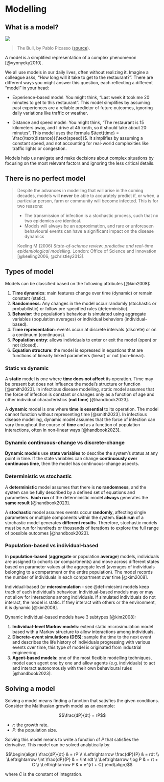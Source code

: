 # Modelling {.unnumbered}

## What is a model?

![](img/mod/the-bull.jpg)

> The Bull, by Pablo Picasso ([source](https://fineartamerica.com/featured/the-bull-picasso.html)).

A model is a simplified representation of a complex phenomenon [@vynnycky2010].

We all use models in our daily lives, often without realizing it. Imagine a colleague asks, "How long will it take to get to the restaurant?". There are different ways you might answer this question, each reflecting a different "model" in your head:

-   Experience-based model: You might think, "Last week it took me 20 minutes to get to this restaurant". This model simplifies by assuming past experiences are a reliable predictor of future outcomes, ignoring daily variations like traffic or weather.

-   Distance and speed model: You might think, "The restaurant is 15 kilometers away, and I drive at 45 km/h, so it should take about 20 minutes". This model uses the formula $\text{time} = \frac{\text{distance}}{\text{speed}}$. It simplifies by assuming a constant speed, and not accounting for real-world complexities like traffic lights or congestion.

Models help us navigate and make decisions about complex situations by focusing on the most relevant factors and ignoring the less critical details.

## There is no perfect model

> Despite the advances in modelling that will arise in the coming decades, models will **never** be able to accurately predict if, or when, a particular person, farm or community will become infected. This is for two reasons:
>
> -   The transmission of infection is a stochastic process, such that no two epidemics are identical.
> -   Models will always be an approximation, and rare or unforeseen behavioural events can have a significant impact on the disease dynamics
>
> Keeling M (2006) *State-of-science review: predictive and real-time epidemiological modelling*. London: Office of Science and Innovation [@keeling2006; @christley2013].

## Types of model

Models can be classified based on the following attributes [@kim2008]:

1. **Time dynamics**: main features change over time (dynamic) or remain constant (static).
2. **Randomness**: Any changes in the model occur randomly (stochastic or probabilistic) or follow pre-specified rules (deterministic).
3. **Behavior**: the population's behaviour is simulated using aggregate variables (population averages) or individual behaviors (individual-based).
4. **Time representation**: events occur at discrete intervals (discrete) or on a continuum (continuous).
5. **Population entry**: allows individuals to enter or exit the model (open) or not (closed).
6. **Equation structure**: the model is expressed in equations that are functions of linearly linked parameters (linear) or not (non-linear).

### Static vs dynamic

A **static** model is one where **time does not affect** its operation. Time may be present but does not influence the model's structure or function [@smith2023]. In infectious disease modelling, static model assumes that the force of infection is constant or changes only as a function of age and other individual characteristics (**not time**) [@handbook2023].

A **dynamic** model is one where **time is essential** to its operation. The model cannot function without representing time [@smith2023]. In infectious disease modelling, dynamic model assumes that the force of infection can vary throughout the course of **time** and as a function of population interactions, often in non-linear ways [@handbook2023].

### Dynamic continuous-change vs discrete-change

**Dynamic models** use **state variables** to describe the system's status at any point in time. If the state variables can change **continuously over continuous time**, then the model has continuous-change aspects. 

### Deterministic vs stochastic

A **deterministic** model assumes that there is **no randomness**, and the system can be fully described by a defined set of equations and parameters. **Each run** of the deterministic model **always** generates the **same result** [@handbook2023].

A **stochastic** model assumes events occur **randomly**, affecting single parameters or multiple components within the system. **Each run** of a stochastic model generates **different results**. Therefore, stochastic models must be run for hundreds or thousands of iterations to explore the full range of possible outcomes [@handbook2023].

### Population-based vs individual-based

In **population-based** (**aggregate** or population **average**) models, individuals are assigned to cohorts (or compartments) and move across different states based on parameter values at the aggregate level (averages of individuals belonging to a compartment or the entire population). The model records the number of individuals in each compartment over time [@kim2008].

Individual-based (or **microsimulation** - see @def-micsim) models keep track of each individual's behaviour. Individual-based models may or may not allow for interactions among individuals. If simulated individuals do not interact, the model is static. If they interact with others or the environment, it is dynamic [@kim2008].

Dynamic individual-based models have 3 subtypes [@kim2008]:

1. **Individual-level Markov models**: extend static microsimulation model based with a Markov structure to allow interactions among individuals.
2. **Discrete-event simulations (DES)**: sample the time to the next event and describes the life history of individuals progressing with various events over time, this type of model is originated from industrial engineering.
3. **Agent-based models**: one of the most flexible modelling techniques, model each agent one by one and allow agents (e.g. individuals) to act and interact autonomously with their own behavioural rules [@handbook2023].

## Solving a model

Solving a model means finding a function that satisfies the given conditions. Consider the Malthusian growth model as an example:

$$\frac{dP}{dt} = rP$$

-   $r$: the growth rate.
-   $P$: the population size.

Solving this model means to write a function of $P$ that satisfies the derivative. This model can be solved analytically by:

$$\begin{align} \frac{dP}{dt} & = rP \\
\Leftrightarrow \frac{dP}{P} & = rdt \\
\Leftrightarrow \int \frac{dP}{P} & = \int rdt \\
\Leftrightarrow \log P & = rt + C \\
\Leftrightarrow P & = e^{rt + C} \end{align}$$

where $C$ is the constant of integration.

